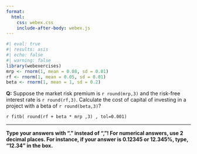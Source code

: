 ```yaml
---
format:
  html:
    css: webex.css
    include-after-body: webex.js
---
```


```r
#| eval: true
#| results: asis
#| echo: false
#| warning: false
library(webexercises)
mrp <- rnorm(1, mean = 0.08, sd = 0.01)
rf <- rnorm(1, mean = 0.05, sd = 0.01)
beta <- rnorm(1, mean = 1, sd = 0.2)
```

**Q:** Suppose the market risk premium is `r round(mrp,3)` and the risk-free interest rate is `r round(rf,3)`. Calculate the cost of capital of investing in a project with a beta of `r round(beta,3)`? 

`r fitb( round(rf + beta * mrp ,3) , tol=0.001)`

___

::: {.callout-important}
**Type your answers with "." instead of ","! For numerical answers, use 2 decimal places. For instance, if your answer is 0.12345 or 12.345%, type, "12.34" in the box.**
:::

